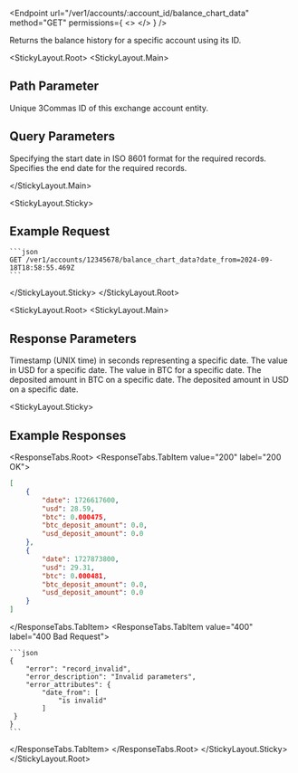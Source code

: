 

<Endpoint
  url="/ver1/accounts/:account_id/balance_chart_data"
  method="GET"
  permissions={
    <>
      <Permission title="Permission" description="ACCOUNTS_READ" />
      <Permission title="Security" description="SIGNED" />
    </>
  }
/>

Returns the balance history for a specific account using its ID.

<StickyLayout.Root>
<StickyLayout.Main>

## Path Parameter
<ApiParam name='account_id' type='integer' id="account_id" required>
    Unique 3Commas ID of this exchange account entity.
</ApiParam>

## Query Parameters
<ApiParam name='date_from' type='string' id="date_from" required>
    Specifying the start date in ISO 8601 format for the required records.
</ApiParam>

<ApiParam name='date_to' type='integer' id="date_to" required>
    Specifies the end date for the required records.
</ApiParam>

</StickyLayout.Main>

<StickyLayout.Sticky>

## Example Request

    ```json
    GET /ver1/accounts/12345678/balance_chart_data?date_from=2024-09-18T18:58:55.469Z
    ```

</StickyLayout.Sticky>
</StickyLayout.Root>

<StickyLayout.Root>
<StickyLayout.Main>

## Response Parameters

<ApiParam name='date_to' type='string' id="date_to">
    Timestamp (UNIX time) in seconds representing a specific date.
</ApiParam>

<ApiParam name='usd' type='string' id="usd">
   The value in USD for a specific date.
</ApiParam>
      
<ApiParam name='btc' type='string' id="btc">
   The value in BTC for a specific date.
</ApiParam>

<ApiParam name='btc_deposit_amount' type='string' id="btc_deposit_amount">
   The deposited amount in BTC on a specific date.
</ApiParam>

<ApiParam name='usd_deposit_amount' type='string' id="usd_deposit_amount">
   The deposited amount in USD on a specific date.
</ApiParam>   
</StickyLayout.Main>


<StickyLayout.Sticky>
## Example Responses

<ResponseTabs.Root>
<ResponseTabs.TabItem value="200" label="200 OK">

```json
[
    {
        "date": 1726617600,
        "usd": 28.59,
        "btc": 0.000475,
        "btc_deposit_amount": 0.0,
        "usd_deposit_amount": 0.0
    },
    {
        "date": 1727873800,
        "usd": 29.31,
        "btc": 0.000481,
        "btc_deposit_amount": 0.0,
        "usd_deposit_amount": 0.0
    }
]
```
</ResponseTabs.TabItem>
  <ResponseTabs.TabItem value="400" label="400 Bad Request">

    ```json
    {
        "error": "record_invalid",
        "error_description": "Invalid parameters",
        "error_attributes": {
            "date_from": [
                "is invalid"
            ]
     }
    }
    ```
  </ResponseTabs.TabItem>
    </ResponseTabs.Root>
    </StickyLayout.Sticky>
</StickyLayout.Root>